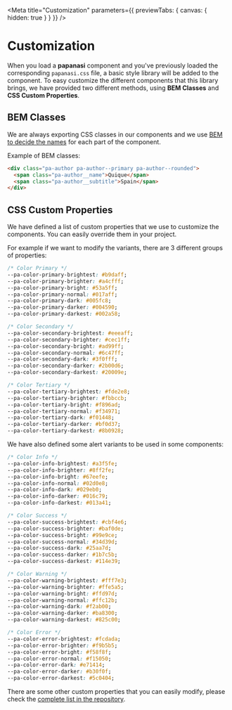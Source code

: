 
<Meta title="Customization" parameters={{ previewTabs: { canvas: { hidden: true } } }} />

# Customization

When you load a **papanasi** component and you've previously loaded the corresponding `papanasi.css` file, a basic style library will be added to the component.
To easy customize the different components that this library brings, we have provided two different methods, using **BEM Classes** and **CSS Custom Properties**.

## BEM Classes

We are always exporting CSS classes in our components and we use [BEM to decide the names](http://getbem.com) for each part of the component.

Example of BEM classes:

```html
<div class="pa-author pa-author--primary pa-author--rounded">
  <span class="pa-author__name">Quique</span>
  <span class="pa-author__subtitle">Spain</span>
</div>
```

## CSS Custom Properties

We have defined a list of custom properties that we use to customize the components. You can easily override them in your project.

For example if we want to modify the variants, there are 3 different groups of properties:

```css
/* Color Primary */
--pa-color-primary-brightest: #b9daff;
--pa-color-primary-brighter: #a4cfff;
--pa-color-primary-bright: #53a5ff;
--pa-color-primary-normal: #017aff;
--pa-color-primary-dark: #005fc8;
--pa-color-primary-darker: #004590;
--pa-color-primary-darkest: #002a58;

/* Color Secondary */
--pa-color-secondary-brightest: #eeeaff;
--pa-color-secondary-brighter: #cec1ff;
--pa-color-secondary-bright: #ad99ff;
--pa-color-secondary-normal: #6c47ff;
--pa-color-secondary-dark: #3f0fff;
--pa-color-secondary-darker: #2b00d6;
--pa-color-secondary-darkest: #20009e;

/* Color Tertiary */
--pa-color-tertiary-brightest: #fde2e8;
--pa-color-tertiary-brighter: #fbbccb;
--pa-color-tertiary-bright: #f896ad;
--pa-color-tertiary-normal: #f34971;
--pa-color-tertiary-dark: #f01448;
--pa-color-tertiary-darker: #bf0d37;
--pa-color-tertiary-darkest: #8b0928;
```

We have also defined some alert variants to be used in some components:

```css
/* Color Info */
--pa-color-info-brightest: #a3f5fe;
--pa-color-info-brighter: #8ff2fe;
--pa-color-info-bright: #67eefe;
--pa-color-info-normal: #02d0e8;
--pa-color-info-dark: #029eb0;
--pa-color-info-darker: #016c79;
--pa-color-info-darkest: #013a41;

/* Color Success */
--pa-color-success-brightest: #cbf4e6;
--pa-color-success-brighter: #baf0de;
--pa-color-success-bright: #99e9ce;
--pa-color-success-normal: #34d39d;
--pa-color-success-dark: #25aa7d;
--pa-color-success-darker: #1b7c5b;
--pa-color-success-darkest: #114e39;

/* Color Warning */
--pa-color-warning-brightest: #fff7e3;
--pa-color-warning-brighter: #ffe5a5;
--pa-color-warning-bright: #ffd97d;
--pa-color-warning-normal: #ffc12b;
--pa-color-warning-dark: #f2ab00;
--pa-color-warning-darker: #ba8300;
--pa-color-warning-darkest: #825c00;

/* Color Error */
--pa-color-error-brightest: #fcdada;
--pa-color-error-brighter: #f9b5b5;
--pa-color-error-bright: #f58f8f;
--pa-color-error-normal: #f15050;
--pa-color-error-dark: #e71414;
--pa-color-error-darker: #b30f0f;
--pa-color-error-darkest: #5c0404;
```

There are some other custom properties that you can easily modify, please check the [complete list in the repository](https://github.com/CKGrafico/papanasi/blob/main/styles/variables.css).

